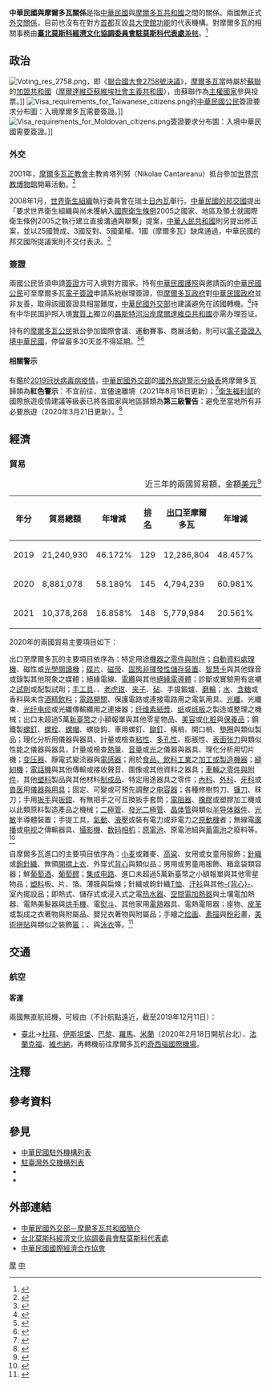 {{noteTA
|G1=Medicine
|1=zh-hans:台; zh-hant:臺;
|2=zh-hant:伊斯坦堡; zh-cn:伊斯坦布尔; zh-sg:伊斯坦堡;
|3=zh-hans:非易失性存储器; zh-hant:非揮發性儲存裝置;
|4=zh-hans:智能卡; zh-hant:智能卡; zh-tw:智慧卡;
|5=zh-hans:塑料; zh-hant:塑料; zh-tw:塑膠;
|6=zh-hans:马甲; zh-hant:背心;
|7=zh-hans:集成电路; zh-hant:集成電路; zh-tw:積體電路;
|8=zh-hans:干手机; zh-hant:乾手機; zh-tw:烘手機;
}}

{{not|中國－摩爾多瓦關係}}
{{Dablink|關於中華民國與「摩」字國家的外交關係，詳見'''[[中摩關係|中摩關係 (消歧義)]]'''。}}

{{Infobox Bilateral relations|中華民國與摩爾多瓦|ROC|MDA|filetype=png}}

'''中華民國與摩爾多瓦關係'''是指[[中華民國|中華民國]]與[[摩爾多瓦共和國|摩爾多瓦共和國]]之間的關係。兩國無正式[[外交#外交上的承認|外交關係]]，目前也沒有在對方[[首都|首都]]互設[[實質大使館|具大使館功能]]的代表機構。對摩爾多瓦的相關事務由'''[[臺北莫斯科經濟文化協調委員會駐莫斯科代表處|臺北莫斯科經濟文化協調委員會駐莫斯科代表處]]'''[[兼轄|兼轄]]。<ref>{{Cite web |url = https://www.boca.gov.tw/sp-foof-countrycp-03-147-ba17a-03-1.html |title = 駐館位置及聯絡方式 |publisher = [[中華民國外交部|中華民國外交部]] [[外交部領事事務局|領事事務局]] |access-date = 2017-12-19 |archive-date = 2017-12-22 |archive-url = https://web.archive.org/web/20171222052408/https://www.boca.gov.tw/sp-foof-countrycp-03-147-ba17a-03-1.html }}</ref>

==政治==
[[File:Voting_res_2758.png|thumb]]，即《[[聯合國大會2758號決議|聯合國大會2758號決議]]》，[[摩爾多瓦|摩爾多瓦]]當時屬於[[蘇聯|蘇聯]]的[[加盟共和國|加盟共和國]]（[[摩爾達維亞蘇維埃社會主義共和國|摩爾達維亞蘇維埃社會主義共和國]]），由蘇聯作為[[主權國家|主權國家]]參與投票。]]
[[File:Visa_requirements_for_Taiwanese_citizens.png|thumb]]的[[中華民國國民|中華民國公民]]簽證要求分布圖：入境摩爾多瓦需要簽證。]]
[[File:Visa_requirements_for_Moldovan_citizens.png|thumb]]簽證要求分布圖：入境中華民國需要簽證。]]
===外交===
{{see also|中華民國外交|{{link-en|摩爾多瓦外交|Foreign relations of Moldova}}}}
2001年，[[摩爾多瓦正教會|摩爾多瓦正教會]]主教肯塔列努（Nikolae Cantareanu）抵台參加[[世界宗教博物館|世界宗教博物館]]開幕活動。<ref>{{Cite web |url = http://multilingual.mofa.gov.tw/web/web_UTF-8/almanac/almanac2001/Chap3/3-1-2.htm |title = 《中華民國90年外交年鑑》〈第三章 中外關係 俄羅斯篇〉 |publisher = 中華民國外交部 |accessdate = 2018-09-25 |archive-date = 2017-02-14 |archive-url = https://web.archive.org/web/20170214003232/http://multilingual.mofa.gov.tw/web/web_UTF-8/almanac/almanac2001/Chap3/3-1-2.htm |dead-url = no }}</ref>

2008年1月，[[世界衛生組織|世界衛生組織]]執行委員會在瑞士[[日內瓦|日內瓦]]舉行。[[中華民國外交#邦交國|中華民國的邦交國]]提出「要求世界衛生組織與尚未獲納入[[國際衛生條例|國際衛生條例]]2005之國家、地區及領土就國際衛生條例2005之執行建立直接溝通與聯繫」提案，[[中華人民共和國|中華人民共和國]]則另提出修正案，並以25國贊成、3國反對、5國棄權、1國（摩爾多瓦）缺席通過，中華民國的邦交國所提議案則不交付表決。<ref>{{Cite web |url = https://www.mofa.gov.tw/News_Content_M_2.aspx?n=FAEEE2F9798A98FD&sms=6DC19D8F09484C89&s=BD57962CC418B65D |author = 公眾外交協調會 |date = 2008年1月24日 |title = 外交部感謝巴拉圭等友邦在WHO第122屆執委會議為我執言 |publisher = 中華民國外交部 |accessdate = 2019年7月16日 |archive-date = 2019年9月22日 |archive-url = https://web.archive.org/web/20190922120055/https://www.mofa.gov.tw/News_Content_M_2.aspx?n=FAEEE2F9798A98FD&sms=6DC19D8F09484C89&s=BD57962CC418B65D |dead-url = no }}</ref>

===簽證===
{{see also|中華民國簽證政策|中華民國公民簽證要求}}
{{see also|摩爾多瓦簽證政策|{{link-en|摩爾多瓦公民簽證要求|Visa requirements for Moldovan citizens}}}}
兩國公民皆須申請[[簽證|簽證]]方可入境對方國家。持有[[中華民國護照|中華民國護照]]與邀請函的[[中華民國國民|中華民國公民]]可至摩爾多瓦[[簽證#电子签证|電子簽證]]申請系統辦理簽證，但[[摩爾多瓦政治|摩爾多瓦政府]]對[[中華民國政府|中華民國政府]]並非友善，取得該國簽證具相當難度，[[中華民國外交部|中華民國外交部]]也建議避免在該國轉機。<ref>{{Cite web |url = https://www.boca.gov.tw/sp-foof-countrycp-03-147-ba17a-02-1.html |title = 簽證及入境須知 |publisher = 外交部領事事務局 |access-date = 2017-12-19 |archive-date = 2017-12-22 |archive-url = https://web.archive.org/web/20171222052838/https://www.boca.gov.tw/sp-foof-countrycp-03-147-ba17a-02-1.html }}</ref>持有中华民国护照入境[[De_facto|實質上]]獨立的[[德涅斯特河沿岸|聶斯特河沿岸摩爾達維亞共和國]]亦需办理签证。

持有{{link-en|摩爾多瓦護照|Moldovan passport}}的[[摩爾多瓦人口|摩爾多瓦公民]]抵台參加國際會議、運動賽事、商展活動，則可以[[中華民國簽證政策#电子签证|電子簽證入境中華民國]]，停留最多30天並不得延期。<ref>{{Cite web |url = https://www.boca.gov.tw/cp-228-4488-8208a-1.html |title = 誰具備申請電子簽證的資格? |publisher = 外交部領事事務局 |access-date = 2018-12-15 |archive-date = 2018-12-09 |archive-url = https://web.archive.org/web/20181209124657/https://www.boca.gov.tw/cp-228-4488-8208a-1.html }}</ref><ref>{{Cite web|url = https://www.boca.gov.tw/cp-215-643-5e740-1.html|title = 我的電子簽證效期多久？|publisher = 外交部領事事務局|access-date = 2018-03-29|archive-date = 2018-03-27|archive-url = https://web.archive.org/web/20180327023606/https://www.boca.gov.tw/cp-215-643-5e740-1.html}}</ref>

====相關警示====
有鑑於[[2019冠状病毒病疫情|2019冠状病毒病疫情]]，[[中華民國外交部|中華民國外交部]]的[[國外旅遊警示分級表|國外旅遊警示分級表]]將摩爾多瓦歸類為'''紅色警示'''：不宜前往，宜儘速離境（2021年8月18日更新）；<ref>{{Cite web |url = https://www.boca.gov.tw/sp-trwa-list-1.html |title = 國外旅遊警示分級表 |publisher = 外交部領事事務局 |access-date = 2022-02-01 |archive-date = 2020-02-08 |archive-url = https://web.archive.org/web/20200208022958/https://www.boca.gov.tw/sp-trwa-list-1.html }}</ref>[[中華民國衛生福利部|衛生福利部]]的國際旅遊疫情建議等級表已將各國家與地區歸類為'''第三級警告'''：避免至當地所有非必要旅遊（2020年3月21日更新）。<ref>{{Cite web |url = https://www.cdc.gov.tw/CountryEpidLevel/GetPrescription/656?uacid=429 |title = 國際旅遊疫情建議等級 |publisher = [[中華民國衛生福利部|中華民國衛生福利部]]}}</ref>

==經濟==
{{see also|臺灣經濟|摩爾多瓦經濟}}
===貿易===
{|class=wikitable
|+近三年的兩國貿易額，金額[[美元|美元]]<ref>{{Cite web |url = https://cuswebo.trade.gov.tw/ |title = 中華民國進出口貿易統計 |publisher = [[中華民國經濟部|中華民國經濟部]] [[經濟部國際貿易局|國際貿易局]] |access-date = 2021-05-20 |archive-date = 2016-03-09 |archive-url = https://web.archive.org/web/20160309193715/http://cus93.trade.gov.tw/FSCI/ }}</ref>
!年分!!貿易總額!!年增減!![[世界政區索引|排名]]!![[出口贸易|出口]]至摩爾多瓦!!年增減!!排名!!自摩爾多瓦[[进口贸易|進口]]!!年增減!!排名
|-
| 2019 || 21,240,930 || {{increase}}46.172% || 129 || 12,286,804 || {{increase}}48.457% || 119 || 8,954,126 || {{increase}}43.148% || 111
|-
| 2020 || 8,881,078 || {{decrease}}58.189% || 145 || 4,794,239 || {{decrease}}60.981% || 144 || 4,086,839 || {{decrease}}54.358% || 127
|-
| 2021 || 10,378,268 || {{increase}}16.858% || 148 || 5,779,984 || {{increase}}20.561% || 146 || 4,598,284 || {{increase}}12.514% || 126
|}

2020年的兩國貿易主要項目如下：

出口至摩爾多瓦的主要項目依序為：特定用途[[机械零件|機器之零件與附件]]；[[自動資料收集|自動資料處理機]]、磁性或[[光學閱讀器|光學閱讀機]]；[[光碟|碟片]]、[[磁带|磁带]]、[[固态存储|固態]][[非揮發性記憶體|非揮發性儲存裝置]]、[[智慧卡|智慧卡]]與其他錄音或錄製其他現象之媒體；絕緣電線、[[電纜|電纜]]與其他[[絕緣體|絕緣電導體]]；診斷或實驗用有底襯之[[化学试剂|試劑]]或配製試劑；[[手工具|手工具]]、{{link-en|噴燈|Blowtorch}}、[[老虎钳|老虎钳]]、[[夾|夹子]]、[[砧板|砧]]、手提鍛爐、[[砂輪|磨輪]]；[[饮用水|水]]、[[含糖飲料|含糖]]或香料與未含[[酒|酒精飲料]]；[[電子開關|電路開關]]、保護電路或連接電路用之電氣用具、[[光導纖維|光纖]]、光纖束、[[光纤电缆|光纤电缆]]或光纖傳輸纜用之連接器；[[纤维素|纤维素]][[木浆|紙漿]]、[[纸|纸]]或[[纸板|纸板]]之製造或整理之機械；出口未超過5萬[[新臺幣|新臺幣]]之小額報單與其他零星物品、[[美容|美容]]或[[化妝品|化粧]]與[[保養品|保養品]]；鋼鐵製[[螺絲|螺釘]]、[[螺栓|螺栓]]、[[螺母|螺帽]]、螺旋鈎、車用螺釘、[[鉚釘|鉚釘]]、橫梢、開口梢、[[墊圈|墊圈]]與類似製品；理化分析用儀器與器具、計量或檢查[[黏度|粘性]]、[[孔隙率|多孔性]]、膨脹性、[[表面张力|表面张力]]與類似性能之儀器與器具，計量或檢查[[熱量|熱量]]、[[響度|音量]]或[[亮度|光]]之儀器與器具、理化分析用切片機；[[变压器|变压器]]、靜電式變流器與[[电感元件|電感器]]；用於[[食品产业|食品、飲料工業]]之[[食品加工机|加工或製造機器]]；[[縫紉機|縫紉機]]；[[电话|電話機]]與其他傳輸或接收聲音、圖像或其他資料之器具；[[汽車零組件列表|車輛之零件與附件]]、其他[[塑料|塑料]]製品與其他材料[[制成品|制成品]]、特定用途器具之零件；[[內科學|內科]]、[[外科学|外科]]、[[牙醫學|牙科]]或[[兽医|兽医]]用[[医疗器械|儀器與用具]]；固定、可變或可預先調整之[[电容器|电容器]]；各種修樹剪刀、[[镰刀|镰刀]]、秣刀；手用[[扳手|扳手]]與[[鉗|扳鉗]]、有無把手之可互換扳手套筒；[[電阻器|電阻器]]、[[橡膠|橡膠]]或塑膠加工機或以此類原料製造產品之機械；[[二極管|二極管]]、[[發光二極管|發光二極管]]、[[晶体管|晶体管]]與類似[[半导体器件|半导体器件]]、[[光敏电阻|光敏]]半導體裝置；手提工具，[[氣動力學|氣動]]、[[液压机械|液壓]]或裝有電力或非電力之[[发动机|原動機]]者；無線電[[電台廣播|廣播]]或[[电视|电视]]之傳輸器具、[[攝影機|攝影機]]、[[数码相机|数码相机]]；[[原電池|原電池]]、原電池組與[[蓄電池|蓄電池]]之廢料等。<ref>{{Cite web |url = https://www.taitraesource.com/default.asp |title = 近二年我國對當地出口主要產品 |publisher = [[中華民國對外貿易發展協會|中華民國對外貿易發展協會]] |access-date = 2021-12-25 |archive-date = 2015-09-17 |archive-url = https://web.archive.org/web/20150917081855/http://www.taitraesource.com/default.asp }}</ref>

自摩爾多瓦進口的主要項目依序為：[[小麦|小麦]]或雜麥、[[高粱|高粱]]、女用或女童用服飾；[[編織|針織]]或[[鉤針|鉤針織]]{{link-en|套頭衫|Jersey (clothing)}}、無領[[開襟衫|開襟上衣]]、外穿式[[馬甲_(西式外套)|背心]]與類似品；男用或男童用服飾、箱盒袋類容器；鮮[[葡萄酒|葡萄酒]]、[[葡萄漿|葡萄醪]]；[[集成电路|集成电路]]、進口未超過5萬新臺幣之小額報單與其他零星物品；[[塑料|塑料]]板、片、箔、薄膜與扁條；針織或鉤針織[[T恤|T恤]]、[[汗衫|汗衫]]與其他[[背心|-{背心}-]]、室內擺設品；即熱式、儲存式或浸入式之電[[热水器|热水器]]、[[空间加热器|空間電加熱器]]與土壤電加熱器、電熱美髮器與[[乾手機|烘手機]]、電[[熨斗|熨斗]]、其他家用[[電熱|電熱]]器具、電熱電阻器；座物、[[皮革|皮革]]或{{link-en|黏合皮革|Bonded leather|組合皮}}製成之衣著物與附屬品、嬰兒衣著物與附屬品；手繪之[[绘画|绘画]]、[[素描|素描]]與[[粉彩_(颜料)|粉彩]]畫，[[拼貼畫|美術拼貼]]與類似之裝飾[[匾額|匾]]；{{link-en|競賽裝|Tracksuit}}、{{link-en|滑雪服|Ski suit}}與[[泳衣|泳衣]]等。<ref>{{Cite web |url = https://www.taitraesource.com/default.asp |title = 近二年我國自當地進口主要產品 |publisher = 中華民國對外貿易發展協會 |access-date = 2021-12-25 |archive-date = 2015-09-17 |archive-url = https://web.archive.org/web/20150917081855/http://www.taitraesource.com/default.asp }}</ref>

==交通==
{{see also|臺灣交通|摩爾多瓦交通}}
===航空===
<!-- 參考自中文、英文維基相關條目 -->
====客運====
兩國無直航班機，可經由（不計航點遠近，截至2019年12月11日{{noteTag|有鑑於[[2019冠状病毒病疫情|2019冠状病毒病疫情]]影響，暫停更新。}}）：

*[[臺灣桃園國際機場|臺北]]→[[杜拜國際機場|杜拜]]、[[伊斯坦堡機場|伊斯坦堡]]、[[戴高樂國際機場|巴黎]]、[[羅馬-菲烏米奇諾機場|羅馬]]、[[米蘭-馬爾彭薩機場|米蘭]]（2020年2月18日開航台北）、[[法蘭克福國際機場|法蘭克福]]、[[維也納國際機場|維也納]]，再轉機前往摩爾多瓦的[[奇西瑙國際機場|奇西瑙國際機場]]。

==注釋==
{{noteFoot}}

==參考資料==
{{reflist|2}}

==參見==
{{Portal box|國際關係|中華民國|摩爾多瓦|蘇聯|歐洲|image2=Flag of the Republic of China.svg|image3=Flag of Moldova.svg}}
*[[中華民國駐外機構列表|中華民國駐外機構列表]]
*[[駐臺灣外交機構列表|駐臺灣外交機構列表]]
*{{link-en|摩爾多瓦駐外機構列表|List of diplomatic missions of Moldova}}
*{{link-en|駐摩爾多瓦外交機構列表|List of diplomatic missions in Moldova}}

==外部連結==
*[https://www.mofa.gov.tw/CountryInfo.aspx?CASN=3&n=162&sms=33&s=89 中華民國外交部－摩爾多瓦共和國簡介]
*[http://www.roc-taiwan.org/RU/mp.asp?mp=236 台北莫斯科經濟文化協調委員會駐莫斯科代表處]
*[http://www.cieca.org.tw/style/frame/m9/faq.asp?lang=1&customer_id=2998&content_set=color_1&name_id=151617&Directory_ID=3223 中華民國國際經濟合作協會]

{{中華民國外交}}
{{摩爾多瓦外交}}

[[Category:中華民國雙邊關係|摩]]
[[Category:摩爾多瓦雙邊關係|中]]